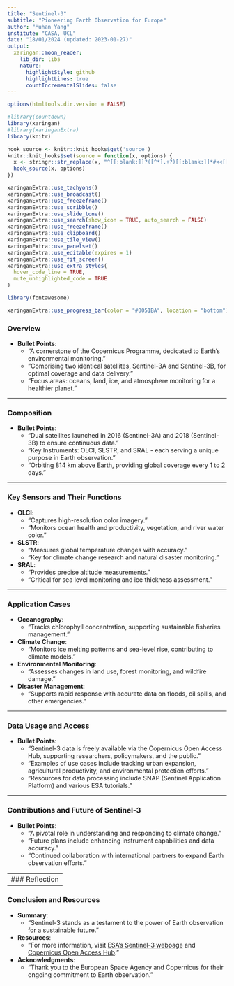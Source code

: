 ---
title: "Sentinel-3"
subtitle: "Pioneering Earth Observation for Europe"
author: "Muhan Yang"
institute: "CASA, UCL"
date: "18/01/2024 (updated: 2023-01-27)"
output:
  xaringan::moon_reader:
    lib_dir: libs
    nature:
      highlightStyle: github
      highlightLines: true
      countIncrementalSlides: false
---

```{r setup, include=FALSE}
options(htmltools.dir.version = FALSE)
```

```{r xaringan-all, echo=FALSE}
#library(countdown)
library(xaringan)
#library(xaringanExtra)
library(knitr)

hook_source <- knitr::knit_hooks$get('source')
knitr::knit_hooks$set(source = function(x, options) {
  x <- stringr::str_replace(x, "^[[:blank:]]?([^*].+?)[[:blank:]]*#<<[[:blank:]]*$", "*\\1")
  hook_source(x, options)
})

xaringanExtra::use_tachyons()
xaringanExtra::use_broadcast()
xaringanExtra::use_freezeframe()
xaringanExtra::use_scribble()
xaringanExtra::use_slide_tone()
xaringanExtra::use_search(show_icon = TRUE, auto_search = FALSE)
xaringanExtra::use_freezeframe()
xaringanExtra::use_clipboard()
xaringanExtra::use_tile_view()
xaringanExtra::use_panelset()
xaringanExtra::use_editable(expires = 1)
xaringanExtra::use_fit_screen()
xaringanExtra::use_extra_styles(
  hover_code_line = TRUE,         
  mute_unhighlighted_code = TRUE  
)

```

```{r load_packages, message=FALSE, warning=FALSE, include=FALSE}
library(fontawesome)
```

```{r, echo=FALSE}
xaringanExtra::use_progress_bar(color = "#0051BA", location = "bottom")
```

### Overview
- **Bullet Points**:
  - "A cornerstone of the Copernicus Programme, dedicated to Earth's environmental monitoring."
  - "Comprising two identical satellites, Sentinel-3A and Sentinel-3B, for optimal coverage and data delivery."
  - "Focus areas: oceans, land, ice, and atmosphere monitoring for a healthier planet."

---

### Composition
- **Bullet Points**:
  - "Dual satellites launched in 2016 (Sentinel-3A) and 2018 (Sentinel-3B) to ensure continuous data."
  - "Key Instruments: OLCI, SLSTR, and SRAL - each serving a unique purpose in Earth observation."
  - "Orbiting 814 km above Earth, providing global coverage every 1 to 2 days."
  
---

### Key Sensors and Their Functions
- **OLCI**:
  - "Captures high-resolution color imagery."
  - "Monitors ocean health and productivity, vegetation, and river water color."
- **SLSTR**:
  - "Measures global temperature changes with accuracy."
  - "Key for climate change research and natural disaster monitoring."
- **SRAL**:
  - "Provides precise altitude measurements."
  - "Critical for sea level monitoring and ice thickness assessment."
  
---

### Application Cases
- **Oceanography**:
  - "Tracks chlorophyll concentration, supporting sustainable fisheries management."
- **Climate Change**:
  - "Monitors ice melting patterns and sea-level rise, contributing to climate models."
- **Environmental Monitoring**:
  - "Assesses changes in land use, forest monitoring, and wildfire damage."
- **Disaster Management**:
  - "Supports rapid response with accurate data on floods, oil spills, and other emergencies."
  
---

### Data Usage and Access
- **Bullet Points**:
  - "Sentinel-3 data is freely available via the Copernicus Open Access Hub, supporting researchers, policymakers, and the public."
  - "Examples of use cases include tracking urban expansion, agricultural productivity, and environmental protection efforts."
  - "Resources for data processing include SNAP (Sentinel Application Platform) and various ESA tutorials."
  
---

### Contributions and Future of Sentinel-3
- **Bullet Points**:
  - "A pivotal role in understanding and responding to climate change."
  - "Future plans include enhancing instrument capabilities and data accuracy."
  - "Continued collaboration with international partners to expand Earth observation efforts."
  
---
### Reflection
---

### Conclusion and Resources
- **Summary**:
  - "Sentinel-3 stands as a testament to the power of Earth observation for a sustainable future."
- **Resources**:
  - "For more information, visit [ESA's Sentinel-3 webpage](#) and [Copernicus Open Access Hub](#)."
- **Acknowledgments**:
  - "Thank you to the European Space Agency and Copernicus for their ongoing commitment to Earth observation."





